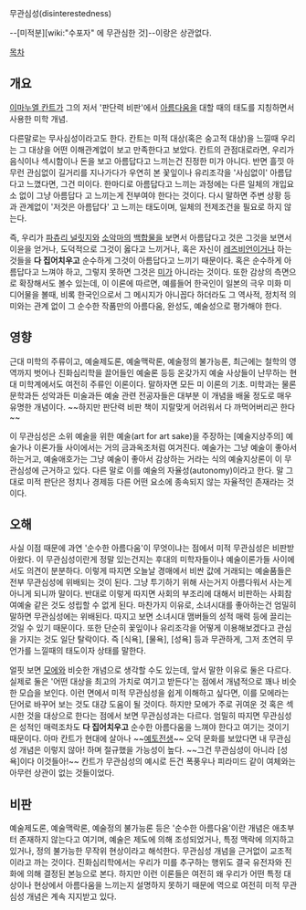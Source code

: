 무관심성(disinterestedness)

--[미적분][wiki:"수포자" 에 무관심한 것]--이랑은 상관없다.

[[목차]]

== 개요 ==
[[이마누엘 칸트]]가 그의 저서 '판단력 비판'에서 [[아름다움]]을 대할 때의 태도를 지칭하면서 사용한 미학 개념.

다른말로는 무사심성이라고도 한다. 칸트는 미적 대상(혹은 숭고적 대상)을 느낄때 우리는 그 대상을 어떤 이해관계없이 보고 만족한다고 보았다. 칸트의 관점대로라면, 우리가 음식이나 섹시함이나 돈을 보고 아름답다고 느끼는건 진정한 미가 아니다. 반면 흘낏 아무런 관심없이 길거리를 지나가다가 우연히 본 꽃잎이나 유리조각을 '사심없이' 아름답다고 느꼈다면, 그건 미이다. 한마디로 아름답다고 느끼는 과정에는 다른 일체의 개입요소 없이 그냥 아름답다 고 느끼는게 전부여야 한다는 것이다. 다시 말하면 주변 상황 등과 관계없이 '저것은 아름답다' 고 느끼는 태도이며, 일체의 전제조건을 필요로 하지 않는다. 

즉, 우리가 [[파츄리 널릿지]]와 [[소악마]]의 [[백합]]물을 보면서 아름답다고 것은 그것을 보면서 이윤을 얻거나, 도덕적으로 그것이 옳다고 느끼거나, 혹은 자신이 [[레즈비언]]이거나 하는 것들을 '''다 집어치우고''' 순수하게 그것이 아름답다고 느끼기 때문이다. 혹은 순수하게 아름답다고 느껴야 하고, 그렇지 못하면 그것은 [[미]]가 아니라는 것이다. 또한 감상의 측면으로 확장해서도 볼수 있는데, 이 이론에 따르면, 예를들어 한국인이 일본의 극우 미화 미디어물을 볼때, 비록 한국인으로서 그 메시지가 아니꼽다 하더라도 그 역사적, 정치적 의미와는 관계 없이 그 순수한 작품만의 아름다움, 완성도, 예술성으로 평가해야 한다.

== 영향 ==
근대 미학의 주류이고, 예술제도론, 예술맥락론, 예술정의 불가능론, 최근에는 철학의 영역까지 벗어나 진화심리학을 끌어들인 예술론 등등 온갖가지 예술 사상들이 난무하는 현대 미학계에서도 여전히 주류인 이론이다. 말하자면 모든 미 이론의 기초. 미학과는 물론 문학과든 성악과든 미술과든 예술 관련 전공자들은 대부분 이 개념을 배울 정도로 매우 유명한 개념이다. ~~하지만 판단력 비판 책이 지랄맞게 어려워서 다 까먹어버리곤 한다~~

이 무관심성은 소위 예술을 위한 예술(art for art sake)을 주장하는 [예술지상주의] 예술가나 이론가들 사이에서는 거의 금과옥조처럼 여겨진다. 예술가는 그냥 예술이 좋아서 하는거고, 예술애호가는 그냥 예술이 좋아서 감상하는 거라는 식의 예술지상론이 이 무관심성에 근거하고 있다. 다른 말로 이를 예술의 자율성(autonomy)이라고 한다. 말 그대로 미적 판단은 정치나 경제등 다른 어떤 요소에 종속되지 않는 자율적인 존재라는 것이다.

== 오해 ==
사실 이점 때문에 과연 '순수한 아름다움'이 무엇이냐는 점에서 미적 무관심성은 비판받아왔다.  이 무관심성이란게 정말 있는건지는 후대의 미학자들이나 예술이론가들 사이에서도 의견이 분분하다. 이렇게 따지면 오늘날 경매에서 비싼 값에 거래되는 예술품들은 전부 무관심성에 위배되는 것이 된다. 그냥 투기하기 위해 사는거지 아름다워서 사는게 아니게 되니까 말이다. 반대로 이렇게 따지면 사회의 부조리에 대해서 비판하는 사회참여예술 같은 것도 성립할 수 없게 된다. 마찬가지 이유로, 소녀시대를 좋아하는건 엄밀히 말하면 무관심성에는 위배된다. 따지고 보면 소녀시대 맴버들의 성적 매력 등에 끌리는 것일 수 있기 때문이다. 또한 단순히 꽃잎이나 유리조각을 어떻게 이용해보겠다고 관심을 가지는 것도 일단 탈락이다. 즉 [식욕], [물욕], [성욕] 등과 무관하게, 그저 초연히 무언가를 느낄때의 태도이자 상태를 말한다.

얼핏 보면 [[모에]]와 비슷한 개념으로 생각할 수도 있는데, 앞서 말한 이유로 둘은 다르다. 실제로 둘은 '어떤 대상을 최고의 가치로 여기고 받든다'는 점에서 개념적으로 꽤나 비슷한 모습을 보인다. 이런 면에서 미적 무관심성을 쉽게 이해하고 싶다면, 이를 모에라는 단어로 바꾸어 보는 것도 대강 도움이 될 것이다. 하지만 모에가 주로 귀여운 것 혹은 섹시한 것을 대상으로 한다는 점에서 보면 무관심성과는 다르다. 엄밀히 따지면 무관심성은 성적인 매력조차도 '''다 집어치우고''' 순수한 아름다움을 느껴야 한다고 여기는 것이기 때문이다. 아마 칸트가 현대에 살아나 ~~[[예토전생]]~~ 오덕 문화를 보았다면 내 무관심성 개념은 이렇지 않아! 하며 절규했을 가능성이 높다. ~~그건 무관심성이 아니라 [성욕]이다 이것들아!~~ 칸트가 무관심성의 예시로 든건 폭풍우나 피라미드 같이 여체와는 아무런 상관이 없는 것들이었다.

== 비판 ==
예술제도론, 예술맥락론, 예술정의 불가능론 등은 '순수한 아름다움'이란 개념은 애초부터 존재하지 않는다고 여기며, 예술은 제도에 의해 조성되었거나, 특정 맥락에 의지하고 있거나, 정의 불가능한 무작위 현상이라고 해석한다. 무관심성 개념을 근거없이 교조적이라고 까는 것이다. 진화심리학에서는 우리가 미를 추구하는 행위도 결국 유전자와 진화에 의해 결정된 본능으로 본다. 하지만 이런 이론들은 여전히 왜 우리가 어떤 특정 대상이나 현상에서 아름다움을 느끼는지 설명하지 못하기 때문에 역으로 여전히 미적 무관심성 개념은 계속 지지받고 있다.
